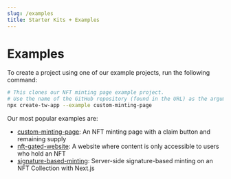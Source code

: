 ```yaml
---
slug: /examples
title: Starter Kits + Examples
---
```



# Examples

To create a project using one of our example projects, run the following command:

```bash
# This clones our NFT minting page example project.
# Use the name of the GitHub repository (found in the URL) as the argument.
npx create-tw-app --example custom-minting-page
```

Our most popular examples are:

- [custom-minting-page](https://github.com/thirdweb-example/custom-minting-page): An NFT minting page with a claim button and remaining supply
- [nft-gated-website](https://github.com/thirdweb-example/nft-gated-website): A website where content is only accessible to users who hold an NFT
- [signature-based-minting](https://github.com/thirdweb-example/signature-based-minting): Server-side signature-based minting on an NFT Collection with Next.js

<ExamplesContainer />
